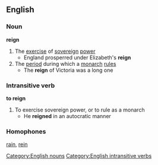 ==English==
===Noun===
'''reign'''
#The [[exercise]] of [[sovereign]] [[power]]
#* England prosperred under Elizabeth's '''reign'''
#The [[period]] during which a [[monarch]] [[rule]]s
#* The '''reign''' of Victoria was a long one
===Intransitive verb===
'''to reign'''
#To exercise sovereign power, or to rule as a monarch
#* He '''reigned''' in an autocratic manner
===Homophones===
[[rain]], [[rein]]
[[Category:English nouns]]
[[Category:English intransitive verbs]]